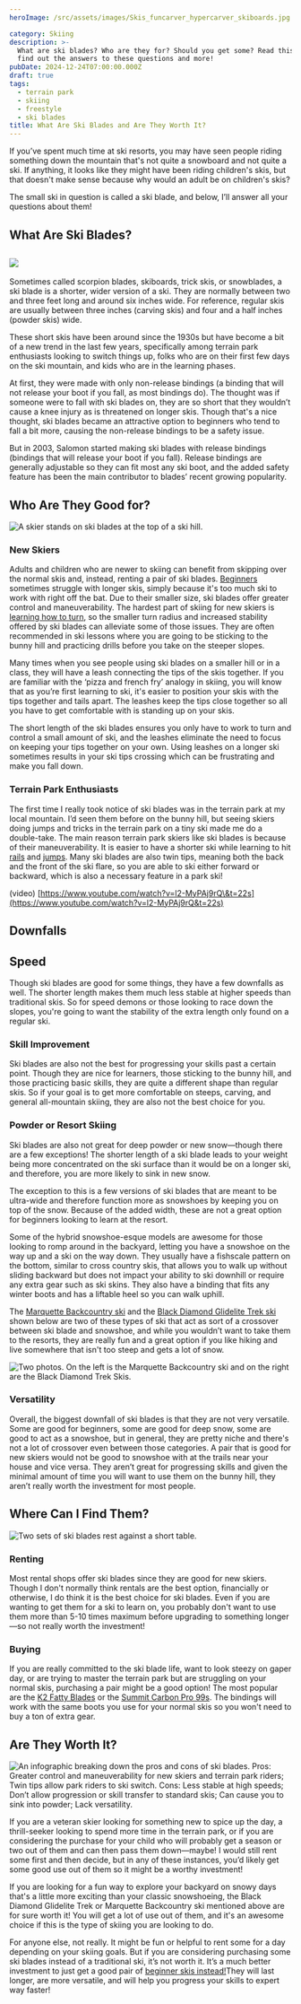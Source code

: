 ```yaml
---
heroImage: /src/assets/images/Skis_funcarver_hypercarver_skiboards.jpg

category: Skiing
description: >-
  What are ski blades? Who are they for? Should you get some? Read this guide to
  find out the answers to these questions and more!
pubDate: 2024-12-24T07:00:00.000Z
draft: true
tags:
  - terrain park
  - skiing
  - freestyle
  - ski blades
title: What Are Ski Blades and Are They Worth It?
---
```


If you’ve spent much time at ski resorts, you may have seen people riding something down the mountain that's not quite a snowboard and not quite a ski. If anything, it looks like they might have been riding children's skis, but that doesn't make sense because why would an adult be on children's skis?

The small ski in question is called a ski blade, and below, I’ll answer all your questions about them!

## What Are Ski Blades?

## ![](/uploads/316233305_5d16be8495_o.jpg)

Sometimes called scorpion blades, skiboards, trick skis, or snowblades, a ski blade is a shorter, wider version of a ski. They are normally between two and three feet long and around six inches wide. For reference, regular skis are usually between three inches (carving skis) and four and a half inches (powder skis) wide.

These short skis have been around since the 1930s but have become a bit of a new trend in the last few years, specifically among terrain park enthusiasts looking to switch things up, folks who are on their first few days on the ski mountain, and kids who are in the learning phases.

At first, they were made with only non-release bindings (a binding that will not release your boot if you fall, as most bindings do). The thought was if someone were to fall with ski blades on, they are so short that they wouldn’t cause a knee injury as is threatened on longer skis. Though that's a nice thought, ski blades became an attractive option to beginners who tend to fall a bit more, causing the non-release bindings to be a safety issue.

But in 2003, Salomon started making ski blades with release bindings (bindings that will release your boot if you fall). Release bindings are generally adjustable so they can fit most any ski boot, and the added safety feature has been the main contributor to blades’ recent growing popularity.

## Who Are They Good for?

![A skier stands on ski blades at the top of a ski hill.](/uploads/AgAAAB0AXojVRmiOOGKE_IlRetvtlw.avif 'Photo by Iwona Kellie')

### New Skiers

Adults and children who are newer to skiing can benefit from skipping over the normal skis and, instead, renting a pair of ski blades. [Beginners](https://www.curated.com/journal/539000/6-steps-for-a-successful-first-day-of-skiing?ref=journal) sometimes struggle with longer skis, simply because it's too much ski to work with right off the bat. Due to their smaller size, ski blades offer greater control and maneuverability. The hardest part of skiing for new skiers is [learning how to turn](https://www.curated.com/journal/121000/how-to-carve-a-turn-on-skis?ref=journal), so the smaller turn radius and increased stability offered by ski blades can alleviate some of those issues. They are often recommended in ski lessons where you are going to be sticking to the bunny hill and practicing drills before you take on the steeper slopes.

Many times when you see people using ski blades on a smaller hill or in a class, they will have a leash connecting the tips of the skis together. If you are familiar with the ‘pizza and french fry’ analogy in skiing, you will know that as you’re first learning to ski, it's easier to position your skis with the tips together and tails apart. The leashes keep the tips close together so all you have to get comfortable with is standing up on your skis.

The short length of the ski blades ensures you only have to work to turn and control a small amount of ski, and the leashes eliminate the need to focus on keeping your tips together on your own. Using leashes on a longer ski sometimes results in your ski tips crossing which can be frustrating and make you fall down.

### Terrain Park Enthusiasts

The first time I really took notice of ski blades was in the terrain park at my local mountain. I’d seen them before on the bunny hill, but seeing skiers doing jumps and tricks in the terrain park on a tiny ski made me do a double-take. The main reason terrain park skiers like ski blades is because of their maneuverability. It is easier to have a shorter ski while learning to hit [rails](https://www.curated.com/journal/554000/choosing-a-park-ski-the-top-10-rail-skis?ref=journal) and [jumps](https://www.curated.com/journal/601000/choosing-a-park-ski-101-top-10-skis-for-jumps?ref=journal). Many ski blades are also twin tips, meaning both the back and the front of the ski flare, so you are able to ski either forward or backward, which is also a necessary feature in a park ski!

(video) [https://www.youtube.com/watch?v=l2-MyPAj9rQ\&t=22s](https://www.youtube.com/watch?v=l2-MyPAj9rQ&t=22s)

## Downfalls

## Speed

Though ski blades are good for some things, they have a few downfalls as well. The shorter length makes them much less stable at higher speeds than traditional skis. So for speed demons or those looking to race down the slopes, you're going to want the stability of the extra length only found on a regular ski.

### Skill Improvement

Ski blades are also not the best for progressing your skills past a certain point. Though they are nice for learners, those sticking to the bunny hill, and those practicing basic skills, they are quite a different shape than regular skis. So if your goal is to get more comfortable on steeps, carving, and general all-mountain skiing, they are also not the best choice for you.

### Powder or Resort Skiing

Ski blades are also not great for deep powder or new snow—though there are a few exceptions! The shorter length of a ski blade leads to your weight being more concentrated on the ski surface than it would be on a longer ski, and therefore, you are more likely to sink in new snow.

The exception to this is a few versions of ski blades that are meant to be ultra-wide and therefore function more as snowshoes by keeping you on top of the snow. Because of the added width, these are not a great option for beginners looking to learn at the resort.

Some of the hybrid snowshoe-esque models are awesome for those looking to romp around in the backyard, letting you have a snowshoe on the way up and a ski on the way down. They usually have a fishscale pattern on the bottom, similar to cross country skis, that allows you to walk up without sliding backward but does not impact your ability to ski downhill or require any extra gear such as ski skins. They also have a binding that fits any winter boots and has a liftable heel so you can walk uphill.

The [Marquette Backcountry ski](https://www.outsideonline.com/outdoor-gear/snow-sports-gear/gear-junkie-scoop-marquette-backcountry-ski/?ref=journal) and the [Black Diamond Glidelite Trek ski](https://www.campsaver.com/black-diamond-glidelite-127-trek-skis-w-bind.html?_iv_code=10C-CCS-BDMND20-BD13010100001271&utm_source=google&utm_medium=surfaces&utm_campaign=shopping+feed&utm_content=campsaver&gclid=Cj0KCQiAjc2QBhDgARIsAMc3SqTD7au4z-G7EaV73m0Jegp9hhfdr2m2bb1Ml3PpdsVrBvUWCIlM3QMaAqU-EALw_wcB&ref=journal) shown below are two of these types of ski that act as sort of a crossover between ski blade and snowshoe, and while you wouldn’t want to take them to the resorts, they are really fun and a great option if you like hiking and live somewhere that isn't too steep and gets a lot of snow.

![Two photos. On the left is the Marquette Backcountry ski and on the right are the Black Diamond Trek Skis.](/uploads/AgAAAB0AmVHx03eDNc-XMCpqtgYctg.avif 'Marquette Backcountry Ski (left) and Black Diamond Glidelite Trek Ski (right)')

### Versatility

Overall, the biggest downfall of ski blades is that they are not very versatile. Some are good for beginners, some are good for deep snow, some are good to act as a snowshoe, but in general, they are pretty niche and there's not a lot of crossover even between those categories. A pair that is good for new skiers would not be good to snowshoe with at the trails near your house and vice versa. They aren’t great for progressing skills and given the minimal amount of time you will want to use them on the bunny hill, they aren’t really worth the investment for most people.

## Where Can I Find Them?

![Two sets of ski blades rest against a short table.](/uploads/AgAAAB0AA-j_edPHNH-7HhOhBq_Oqw.avif)

### Renting

Most rental shops offer ski blades since they are good for new skiers. Though I don't normally think rentals are the best option, financially or otherwise, I do think it is the best choice for ski blades. Even if you are wanting to get them for a ski to learn on, you probably don't want to use them more than 5-10 times maximum before upgrading to something longer—so not really worth the investment!

### Buying

If you are really committed to the ski blade life, want to look steezy on gaper day, or are trying to master the terrain park but are struggling on your normal skis, purchasing a pair might be a good option! The most popular are the [K2 Fatty Blades](https://k2snow.com/en-us/p/fatty-skis?ref=journal) or the [Summit Carbon Pro 99s](https://summitskiboards.com/product/summit-carbon-pro-99-cm-skiboards/?ref=journal). The bindings will work with the same boots you use for your normal skis so you won't need to buy a ton of extra gear.

## Are They Worth It?

![An infographic breaking down the pros and cons of ski blades. Pros: Greater control and maneuverability for new skiers and terrain park riders; Twin tips allow park riders to ski switch. Cons: Less stable at high speeds; Don’t allow progression or skill transfer to standard skis; Can cause you to sink into powder; Lack versatility.](/uploads/AgAAAB0AHWk4IqBGPQ-y1I3_dKPhSA.avif)

If you are a veteran skier looking for something new to spice up the day, a thrill-seeker looking to spend more time in the terrain park, or if you are considering the purchase for your child who will probably get a season or two out of them and can then pass them down—maybe! I would still rent some first and then decide, but in any of these instances, you’d likely get some good use out of them so it might be a worthy investment!

If you are looking for a fun way to explore your backyard on snowy days that's a little more exciting than your classic snowshoeing, the Black Diamond Glidelite Trek or Marquette Backcountry ski mentioned above are for sure worth it! You will get a lot of use out of them, and it's an awesome choice if this is the type of skiing you are looking to do.

For anyone else, not really. It might be fun or helpful to rent some for a day depending on your skiing goals. But if you are considering purchasing some ski blades instead of a traditional ski, it’s not worth it. It’s a much better investment to just get a good pair of [beginner skis instead!](https://www.curated.com/journal/638000/the-best-beginner-skis-for-women?ref=journal)They will last longer, are more versatile, and will help you progress your skills to expert way faster!
